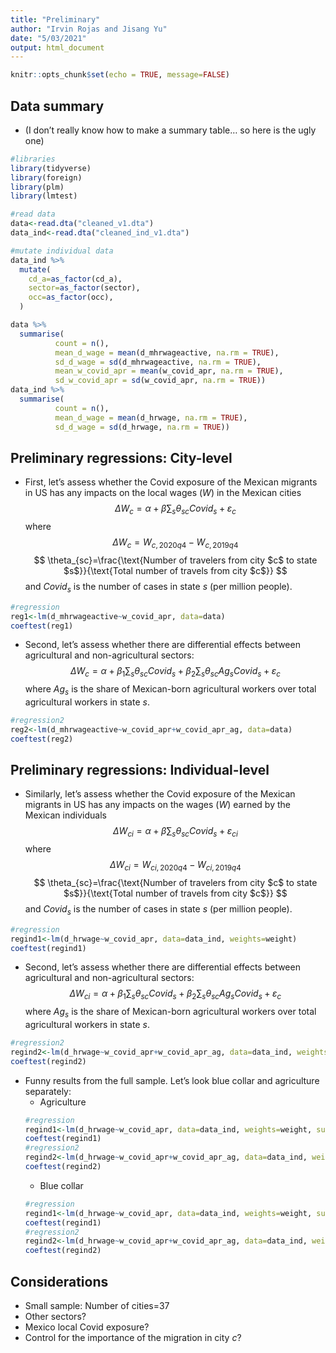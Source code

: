 ```yaml
---
title: "Preliminary"
author: "Irvin Rojas and Jisang Yu"
date: "5/03/2021"
output: html_document
---
```


```r
knitr::opts_chunk$set(echo = TRUE, message=FALSE)
```

## Data summary
* (I don't really know how to make a summary table... so here is the ugly one)
```r
#libraries
library(tidyverse)
library(foreign)
library(plm)
library(lmtest)

#read data
data<-read.dta("cleaned_v1.dta") 
data_ind<-read.dta("cleaned_ind_v1.dta") 

#mutate individual data
data_ind %>%
  mutate(
    cd_a=as_factor(cd_a),
    sector=as_factor(sector),
    occ=as_factor(occ),
  )
```

```r
data %>%
  summarise(
          count = n(),
          mean_d_wage = mean(d_mhrwageactive, na.rm = TRUE),
          sd_d_wage = sd(d_mhrwageactive, na.rm = TRUE),
          mean_w_covid_apr = mean(w_covid_apr, na.rm = TRUE),
          sd_w_covid_apr = sd(w_covid_apr, na.rm = TRUE))
data_ind %>%
  summarise(
          count = n(),
          mean_d_wage = mean(d_hrwage, na.rm = TRUE),
          sd_d_wage = sd(d_hrwage, na.rm = TRUE))
```

## Preliminary regressions: City-level

* First, let's assess whether the Covid exposure of the Mexican migrants in US has any impacts on the local wages ($W$) in the Mexican cities
$$
\Delta W_{c}=\alpha+\beta \sum_{s} \theta_{sc}Covid_s+\varepsilon_c
$$
where
$$
\Delta W_{c}=W_{c,2020q4}-W_{c,2019q4}
$$
$$
\theta_{sc}=\frac{\text{Number of travelers from city $c$ to state $s$}}{\text{Total number of travels from city $c$}}
$$
and $Covid_s$ is the number of cases in state $s$ (per million people).
```r
#regression
reg1<-lm(d_mhrwageactive~w_covid_apr, data=data)
coeftest(reg1)
```

* Second, let's assess whether there are differential effects between agricultural and non-agricultural sectors:
$$
\Delta W_{c}=\alpha+\beta_1 \sum_{s} \theta_{sc}Covid_s +\beta_2 \sum_{s} \theta_{sc} Ag_s Covid_s +\varepsilon_c
$$
where $Ag_s$ is the share of Mexican-born agricultural workers over total agricultural workers in state $s$.
```r
#regression2
reg2<-lm(d_mhrwageactive~w_covid_apr+w_covid_apr_ag, data=data)
coeftest(reg2)
```

## Preliminary regressions: Individual-level

* Similarly, let's assess whether the Covid exposure of the Mexican migrants in US has any impacts on the wages ($W$) earned by the Mexican individuals
$$
\Delta W_{ci}=\alpha+\beta \sum_{s} \theta_{sc}Covid_s+\varepsilon_{ci}
$$
where
$$
\Delta W_{ci}=W_{ci,2020q4}-W_{ci,2019q4}
$$
$$
\theta_{sc}=\frac{\text{Number of travelers from city $c$ to state $s$}}{\text{Total number of travels from city $c$}}
$$
and $Covid_s$ is the number of cases in state $s$ (per million people).
```r
#regression
regind1<-lm(d_hrwage~w_covid_apr, data=data_ind, weights=weight)
coeftest(regind1)
```

* Second, let's assess whether there are differential effects between agricultural and non-agricultural sectors:
$$
\Delta W_{ci}=\alpha+\beta_1 \sum_{s} \theta_{sc}Covid_s +\beta_2 \sum_{s} \theta_{sc} Ag_s Covid_s +\varepsilon_c
$$
where $Ag_s$ is the share of Mexican-born agricultural workers over total agricultural workers in state $s$.
```r
#regression2
regind2<-lm(d_hrwage~w_covid_apr+w_covid_apr_ag, data=data_ind, weights=weight)
coeftest(regind2)
```

* Funny results from the full sample. Let's look blue collar and agriculture separately:
  + Agriculture
```r
#regression
regind1<-lm(d_hrwage~w_covid_apr, data=data_ind, weights=weight, subset=(occ=="agriculture"))
coeftest(regind1)
#regression2
regind2<-lm(d_hrwage~w_covid_apr+w_covid_apr_ag, data=data_ind, weights=weight, subset=(occ=="agriculture"))
coeftest(regind2)
```
  + Blue collar
```r
#regression
regind1<-lm(d_hrwage~w_covid_apr, data=data_ind, weights=weight, subset=(occ=="blue collar"))
coeftest(regind1)
#regression2
regind2<-lm(d_hrwage~w_covid_apr+w_covid_apr_ag, data=data_ind, weights=weight, subset=(occ=="blue collar"))
coeftest(regind2)
```


## Considerations
* Small sample: Number of cities=37
* Other sectors?
* Mexico local Covid exposure?
* Control for the importance of the migration in city $c$?
